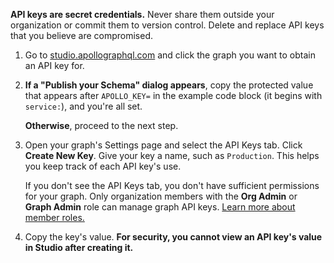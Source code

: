 <ExpansionPanel title="How to obtain a graph API key">

<Caution>

**API keys are secret credentials.** Never share them outside your organization or commit them to version control. Delete and replace API keys that you believe are compromised.

</Caution>

1. Go to [studio.apollographql.com](https://studio.apollographql.com/?referrer=docs-content) and click the graph you want to obtain an API key for.

2. **If a "Publish your Schema" dialog appears**, copy the protected value that appears after `APOLLO_KEY=` in the example code block (it begins with `service:`), and you're all set.

   **Otherwise**, proceed to the next step.

3. Open your graph's Settings page and select the API Keys tab. Click **Create New Key**. Give your key a name, such as `Production`. This helps you keep track of each API key's use.

   <Note>

   If you don't see the API Keys tab, you don't have sufficient permissions for your graph. Only organization members with the **Org Admin** or **Graph Admin** role can manage graph API keys. [Learn more about member roles.](/graphos/org/members/)

   </Note>

4. Copy the key's value. **For security, you cannot view an API key's value in Studio after creating it.**

</ExpansionPanel>
